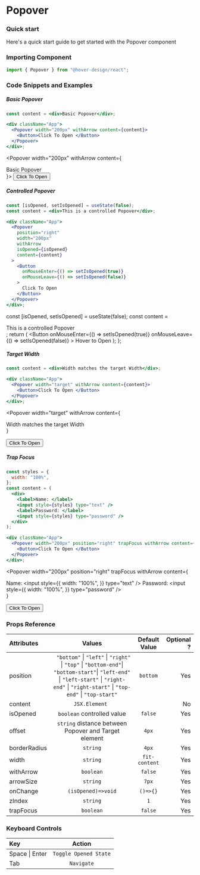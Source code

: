 # Popover

### Quick start

Here's a quick start guide to get started with the Popover component

### Importing Component

```jsx
import { Popover } from "@hover-design/react";
```

### Code Snippets and Examples


##### Basic Popover

```jsx
const content = <div>Basic Popover</div>;

<div className="App">
  <Popover width="200px" withArrow content={content}>
    <Button>Click To Open </Button>
  </Popover>
</div>;
```

<Popover width="200px" withArrow content={<div>Basic Popover</div>}>
  <Button>Click To Open </Button>
</Popover>

##### Controlled Popover

```jsx
const [isOpened, setIsOpened] = useState(false);
const content = <div>This is a controlled Popover</div>;

<div className="App">
  <Popover
    position="right"
    width="200px"
    withArrow
    isOpened={isOpened}
    content={content}
  >
    <Button
      onMouseEnter={() => setIsOpened(true)}
      onMouseLeave={() => setIsOpened(false)}
    >
      Click To Open
    </Button>
  </Popover>
</div>;
```

  const [isOpened, setIsOpened] = useState(false);
  const content = <div>This is a controlled Popover</div>;
  return (
    <Popover
      position="right"
      width="200px"
      withArrow
      isOpened={isOpened}
      content={content}
    >
      <Button
        onMouseEnter={() => setIsOpened(true)}
        onMouseLeave={() => setIsOpened(false)}
      >
        Hover to Open
      </Button>
    </Popover>
  );
};

<App />

##### Target Width

```jsx
const content = <div>Width matches the target Width</div>;

<div className="App">
  <Popover width="target" withArrow content={content}>
    <Button>Click To Open </Button>
  </Popover>
</div>;
```

<Popover
  width="target"
  withArrow
  content={<div>Width matches the target Width</div>}
>
  <Button>Click To Open </Button>
</Popover>

##### Trap Focus

```jsx
const styles = {
  width: "100%",
};
const content = (
  <div>
    <label>Name: </label>
    <input style={styles} type="text" />
    <label>Password: </label>
    <input style={styles} type="password" />
  </div>
);

<div className="App">
  <Popover width="200px" position="right" trapFocus withArrow content={content}>
    <Button>Click To Open </Button>
  </Popover>
</div>;
```

<Popover
  width="200px"
  position="right"
  trapFocus
  withArrow
  content={
    <div>
      <label>Name: </label>
      <input
        style={{
          width: "100%",
        }}
        type="text"
      />
      <label>Password: </label>
      <input
        style={{
          width: "100%",
        }}
        type="password"
      />
    </div>
  }
>
  <Button>Click To Open </Button>
</Popover>

### Props Reference

| Attributes   |                                                                                                                Values                                                                                                                 | Default Value | Optional ? |
| :----------- | :-----------------------------------------------------------------------------------------------------------------------------------------------------------------------------------------------------------------------------------: | :-----------: | ---------: |
| position     | ` "bottom"` &#124; `"left"` &#124; `"right"` &#124; `"top"` &#124; `"bottom-end"`&#124; `"bottom-start"`&#124; `"left-end"` &#124; `"left-start"` &#124; `"right-end"` &#124; `"right-start"` &#124; `"top-end"` &#124; `"top-start"` |   `bottom`    |        Yes |
| content      |                                                                                                            `JSX.Element `                                                                                                             |               |         No |
| isOpened     |                                                                                                      `boolean` controlled value                                                                                                       |    `false`    |        Yes |
| offset       |                                                                                         `string` distance between Popover and Target element                                                                                          |     `4px`     |        Yes |
| borderRadius |                                                                                                               `string`                                                                                                                |     `4px`     |        Yes |
| width        |                                                                                                               `string`                                                                                                                | `fit-content` |        Yes |
| withArrow    |                                                                                                               `boolean`                                                                                                               |    `false`    |        Yes |
| arrowSize    |                                                                                                               `string`                                                                                                                |     `7px`     |        Yes |
| onChange     |                                                                                                          `(isOpened)=>void`                                                                                                           |   `()=>{}`    |        Yes |
| zIndex       |                                                                                                               `string`                                                                                                                |      `1`      |        Yes |
| trapFocus    |                                                                                                               `boolean`                                                                                                               |    `false`    |        Yes |

### Keyboard Controls

| Key                |        Action         |
| :----------------- | :-------------------: |
| Space &#124; Enter | `Toggle Opened State` |
| Tab                |      `Navigate`       |
